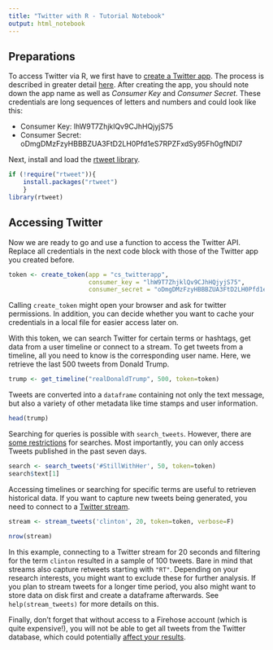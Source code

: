 ---
title: "Twitter with R - Tutorial Notebook"
output: html_notebook
---

## Preparations

To access Twitter via R, we first have to [create a Twitter app](https://apps.twitter.com/). The process is described in greater detail [here](https://github.com/mkearney/rtweet/blob/master/vignettes/tokens.Rmd). After creating the app, you should note down the app name as well as *Consumer Key* and *Consumer Secret*. These credentials are long sequences of letters and numbers and could look like this:

- Consumer Key:     lhW9T7ZhjklQv9CJhHQjyjS75
- Consumer Secret:  oDmgDMzFzyHBBBZUA3FtD2LH0Pfd1eS7RPZFxdSy95Fh0gfNDI7

Next, install and load the [rtweet library](https://github.com/mkearney/rtweet).

```{r}
if (!require("rtweet")){
    install.packages("rtweet")
    }
library(rtweet)
```

## Accessing Twitter
Now we are ready to go and use a function to access the Twitter API. Replace all credentials in the next code block with those of the Twitter app you created before.

```{r}
token <- create_token(app = "cs_twitterapp", 
                      consumer_key = "lhW9T7ZhjklQv9CJhHQjyjS75",
                      consumer_secret = "oDmgDMzFzyHBBBZUA3FtD2LH0Pfd1eS7RPZFxdSy95Fh0gfNDI7")
```
Calling ``create_token`` might open your browser and ask for twitter permissions. In addition, you can decide whether you want to cache your credentials in a local file for easier access later on.

With this token, we can search Twitter for certain terms or hashtags, get data from a user timeline or connect to a stream. To get tweets from a timeline, all you need to know is the corresponding user name. Here, we retrieve the last 500 tweets from Donald Trump.


```{r}
trump <- get_timeline("realDonaldTrump", 500, token=token)
```
Tweets are converted into a ```dataframe``` containing not only the text message, but also a variety of other metadata like time stamps and user information.

```{r}
head(trump)
```

Searching for queries is possible with ``search_tweets``. However, there are [some restrictions](https://dev.twitter.com/rest/public/search) for searches. Most importantly, you can only access Tweets published in the past seven days.

```{r}
search <- search_tweets('#StillWithHer', 50, token=token)
search$text[1]
```


Accessing timelines or searching for specific terms are useful to retrieven historical data. If you want to capture new tweets being generated, you need to connect to a [Twitter stream](https://dev.twitter.com/streaming/public).

```{r, eval=F}
stream <- stream_tweets('clinton', 20, token=token, verbose=F)
```
```{r}
nrow(stream)
```

In this example, connecting to a Twitter stream for 20 seconds and filtering for the term ```clinton``` resulted in a sample of 100 tweets. Bare in mind that streams also capture retweets starting with ``"RT"``. Depending on your research interests, you might want to exclude these for further analysis. If you plan to stream tweets for a longer time period, you also might want to store data on disk first and create a dataframe afterwards. See ``help(stream_tweets)`` for more details on this. 

Finally, don't forget that without access to a Firehose account (which is quite expensive!), you will not be able to get all tweets from the Twitter database, which could potentially [affect your results](https://arxiv.org/abs/1306.5204).
